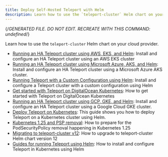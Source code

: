 ```yaml
---
title: Deploy Self-Hosted Teleport with Helm
description: Learn how to use the `teleport-cluster` Helm chart on your cloud provider.
---
```


{/*GENERATED FILE. DO NOT EDIT. RECREATE WITH THIS COMMAND:
undefined*/}

Learn how to use the `teleport-cluster` Helm chart on your cloud provider.

- [Running an HA Teleport cluster using AWS, EKS, and Helm](aws.mdx): Install and configure an HA Teleport cluster using an AWS EKS cluster
- [Running an HA Teleport cluster using Microsoft Azure, AKS, and Helm](azure.mdx): Install and configure an HA Teleport cluster using a Microsoft Azure AKS cluster.
- [Running Teleport with a Custom Configuration using Helm](custom.mdx): Install and configure a Teleport cluster with a custom configuration using Helm
- [Get started with Teleport on DigitalOcean Kubernetes](digitalocean.mdx): How to get started with Teleport on DigitalOcean Kubernetes
- [Running an HA Teleport cluster using GCP, GKE, and Helm](gcp.mdx): Install and configure an HA Teleport cluster using a Google Cloud GKE cluster.
- [Deploy Teleport on Kubernetes](kubernetes-cluster.mdx): This guide shows you how to deploy Teleport on a Kubernetes cluster using Helm.
- [Kubernetes 1.25 and PSP removal](migration-kubernetes-1-25-psp.mdx): How to prepare for the PodSecurityPolicy removal happening in Kubernetes 1.25
- [Migrating to teleport-cluster v12](migration-v12.mdx): How to upgrade to teleport-cluster Helm chart version 12
- [Guides for running Teleport using Helm](overview.mdx): How to install and configure Teleport in Kubernetes using Helm
